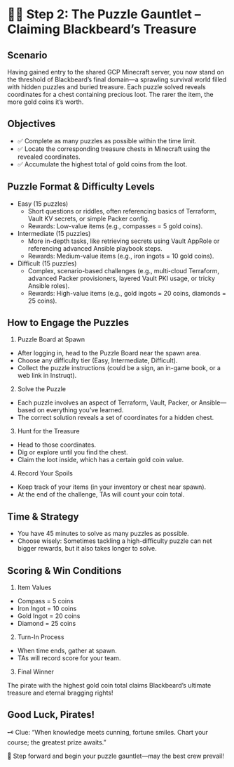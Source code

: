 # 🏴‍☠️ Step 2: The Puzzle Gauntlet – Claiming Blackbeard’s Treasure

## Scenario
Having gained entry to the shared GCP Minecraft server, you now stand on the threshold of Blackbeard’s final domain—a sprawling survival world filled with hidden puzzles and buried treasure. Each puzzle solved reveals coordinates for a chest containing precious loot. The rarer the item, the more gold coins it’s worth.

## Objectives

* ✅ Complete as many puzzles as possible within the time limit.
* ✅ Locate the corresponding treasure chests in Minecraft using the revealed coordinates.
* ✅ Accumulate the highest total of gold coins from the loot.

## Puzzle Format & Difficulty Levels
- Easy (15 puzzles)
    - Short questions or riddles, often referencing basics of Terraform, Vault KV secrets, or simple Packer config.
    - Rewards: Low-value items (e.g., compasses = 5 gold coins).
- Intermediate (15 puzzles)
    - More in-depth tasks, like retrieving secrets using Vault AppRole or referencing advanced Ansible playbook steps.
    - Rewards: Medium-value items (e.g., iron ingots = 10 gold coins).
- Difficult (15 puzzles)
    - Complex, scenario-based challenges (e.g., multi-cloud Terraform, advanced Packer provisioners, layered Vault PKI usage, or tricky Ansible roles).
    - Rewards: High-value items (e.g., gold ingots = 20 coins, diamonds = 25 coins).

## How to Engage the Puzzles

1. Puzzle Board at Spawn
* After logging in, head to the Puzzle Board near the spawn area.
* Choose any difficulty tier (Easy, Intermediate, Difficult).
* Collect the puzzle instructions (could be a sign, an in-game book, or a web link in Instruqt).

2. Solve the Puzzle

* Each puzzle involves an aspect of Terraform, Vault, Packer, or Ansible—based on everything you’ve learned.
* The correct solution reveals a set of coordinates for a hidden chest.

3. Hunt for the Treasure

* Head to those coordinates.
* Dig or explore until you find the chest.
* Claim the loot inside, which has a certain gold coin value.
4. Record Your Spoils

* Keep track of your items (in your inventory or chest near spawn).
* At the end of the challenge, TAs will count your coin total.

## Time & Strategy
* You have 45 minutes to solve as many puzzles as possible.
* Choose wisely: Sometimes tackling a high-difficulty puzzle can net bigger rewards, but it also takes longer to solve.

## Scoring & Win Conditions
1. Item Values

* Compass = 5 coins
* Iron Ingot = 10 coins
* Gold Ingot = 20 coins
* Diamond = 25 coins

2. Turn-In Process

* When time ends, gather at spawn.
* TAs will record score for your team.

3. Final Winner

The pirate with the highest gold coin total claims Blackbeard’s ultimate treasure and eternal bragging rights!

## Good Luck, Pirates!
🗝️ Clue: “When knowledge meets cunning, fortune smiles. Chart your course; the greatest prize awaits.”

🤞 Step forward and begin your puzzle gauntlet—may the best crew prevail!